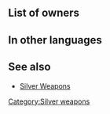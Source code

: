 {{Weapon Infobox
|tagid=SID_灼熱のブレス
|weaponType=Dragonstone
|might=11
|range=1
|cost=200
|exclusive=0
|statModifiers=0,11,0,0,0
|next=Flametongue+
|promotionRarity=5
|promotionTier=1
|required=Fire Breath+
|properties=random_all
}}
==List of owners==
{{Skill Hero List}}
{{NoInheritHeroes}}

==In other languages==
{{OtherLanguages
|japanese=灼熱のブレス
|german=Feuerzunge
|spanishEU=Lengua ígnea
|spanishLA=Lengua ígnea
|french=Pyrosouffle
|italian=Lingua di fuoco
|chineseTW=灼熱吐息
|portuguese=Brado de fogo
}}
==See also==
* [[Silver Weapons]]
{{Weapons Navbox}}
[[Category:Silver weapons]]